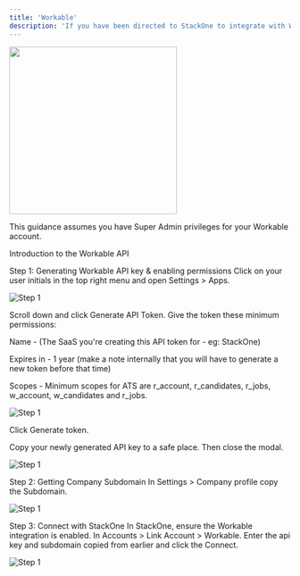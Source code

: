 ```yaml
---
title: 'Workable'
description: 'If you have been directed to StackOne to integrate with Workable, the following steps will help you understand the process and any necessary actions to configure successful integration.'
---
```



<img width="300px" noZoom="true" src="/images/workable/workable_logo.png" />

This guidance assumes you have Super Admin privileges for your Workable account.


Introduction to the Workable API

 

Step 1: Generating Workable API key & enabling permissions
Click on your user initials in the top right menu and open Settings > Apps.

![Step 1](/images/workable/image1.png) 

Scroll down and click Generate API Token. Give the token these minimum permissions:

Name - (The SaaS you're creating this API token for - eg: StackOne)

Expires in - 1 year (make a note internally that you will have to generate a new token before that time)

Scopes - Minimum scopes for ATS are r_account, r_candidates, r_jobs,  w_account, w_candidates and r_jobs. 


![Step 1](/images/workable/image2.png) 
 

Click  Generate token.

Copy your newly generated API key to a safe place. Then close the modal. 


![Step 1](/images/workable/image3.png) 
 

Step 2: Getting Company Subdomain 
In Settings > Company profile copy the Subdomain.


![Step 1](/images/workable/image4.png) 
 

Step 3: Connect with StackOne
In StackOne, ensure the Workable integration is enabled.  In Accounts > Link Account > Workable. Enter the api key and subdomain copied from earlier and click the Connect.

![Step 1](/images/workable/image5.png) 



<IntegrationFooter />